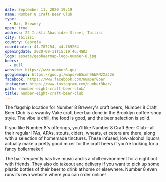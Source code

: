 ```yaml
---
date: September 11, 2020 19:19
name: Number 8 Craft Beer Club
type:
  - Bar, Brewery
open: true
address: 22 Irakli Abashidze Street, Tbilisi
city: Tbilisi
country: Georgia
coordinates: 41.707254, 44.769264
openingdate: 2020-09-11T15:19:46.488Z
logo: assets/geobeermap-logo-number-8.jpg
beers:
  - null
website: https://www.number8.ge/
googlemaps: https://goo.gl/maps/w6Sxmh96bPN2XZJ2A
facebook: https://www.facebook.com/number8bar
instagram: https://www.instagram.com/number8bar/
path: /number-eight-craft-beer-club/
title: number-eight-craft-beer-club
---
```

The flagship location for Number 8 Brewery's craft beers, Number 8 Craft Beer Club is a swanky Vake craft beer bar done in the Brooklyn coffee-shop style. The vibe is chill, the food is good, and the beer selection is solid. 

If you like Number 8's offerings, you'll like Number 8 Craft Beer Club--all their regular IPAs, APAs, stouts, ciders, wheats, et cetera are there, along with a selection of homemade tinctures. These infused, low-alcohol liquors actually make a pretty good mixer for the craft beers if you're looking for a fancy boilermaker! 

The bar frequently has live music and is a chill environment for a night out with friends. They also do takeout and delivery if you want to pick up some plastic bottles of their beer to drink at home or elsewhere. Number 8 even runs its own website where you can order online!